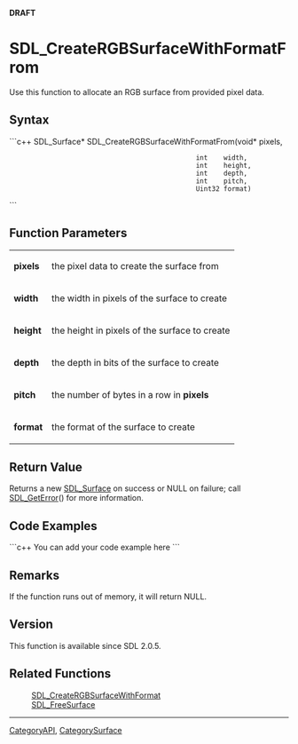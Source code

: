 <!-- pragma section-numbers off -->
<!-- pragma camelcase off -->
'''DRAFT'''

<!-- #*^*^*^*^*See http://wiki.libsdl.org/moin.cgi/SGFunctions for details on editing this page*^*^*^*^* -->


= SDL_CreateRGBSurfaceWithFormatFrom =
Use this function to allocate an RGB surface from provided pixel data.




== Syntax ==
```c++
SDL_Surface* SDL_CreateRGBSurfaceWithFormatFrom(void*  pixels,
                                                int    width,
                                                int    height,
                                                int    depth,
                                                int    pitch,
                                                Uint32 format)
```


== Function Parameters ==
{|
|'''pixels'''
|the pixel data to create the surface from
|-
|'''width'''
|the width in pixels of the surface to create
|-
|'''height'''
|the height in pixels of the surface to create
|-
|'''depth'''
|the depth in bits of the surface to create
|-
|'''pitch'''
|the number of bytes in a row in '''pixels'''
|-
|'''format'''
|the format of the surface to create
|}


== Return Value ==
Returns a new [[SDL_Surface]] on success or NULL on failure; call [[SDL_GetError]]() for more information.


== Code Examples ==
```c++
You can add your code example here
```

<!-- #Leave this section as-is unless you have a code example to put in.  In that case, replace You can add your code example here with your code example following the Style Guide instructions.  Leave the rest of the markup alone and delete this comment. -->


== Remarks ==
If the function runs out of memory, it will return NULL.


== Version ==
This function is available since SDL 2.0.5.


== Related Functions ==
:[[SDL_CreateRGBSurfaceWithFormat]]
:[[SDL_FreeSurface]]
<!-- #Remove this section if empty -->

----
[[CategoryAPI]], [[CategorySurface]]
<!-- #See the Style Guide for instructions on editing the footer. -->
